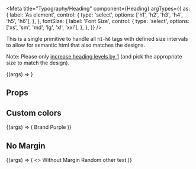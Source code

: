 
<Meta
  title="Typography/Heading"
  component={Heading}
  argTypes={{
    as: {
      label: 'As element',
      control: {
        type: 'select',
        options: ['h1', 'h2', 'h3', 'h4', 'h5', 'h6'],
      },
    },
    fontSize: {
      label: 'Font Size',
      control: {
        type: 'select',
        options: ['xs', 'sm', 'md', 'lg', 'xl', 'xxl'],
      },
    },
  }}
/>

This is a single primitive to handle all `h1-h6` tags
with defined size intervals to allow for semantic html that also
matches the designs.

Note: Please only [increase heading levels by 1](https://dequeuniversity.com/rules/axe/3.0/heading-order)
(and pick the appropriate size to match the design).

<Preview>
  <Story
    name="Heading"
    args={{ children: 'Hello World', as: 'h1', hideMargin: true }}
  >
    {(args) => <Heading {...args} />}
  </Story>
</Preview>

## Props

<Props story="Heading" />

## Custom colors

<Preview>
  <Story name="Custom Colors">
    {(args) => (
      <Heading fontSize="md" as="h3" style={{ color: brandColors.purple }}>
        Brand Purple
      </Heading>
    )}
  </Story>
</Preview>

## No Margin

<Preview>
  <Story name="No Margin">
    {(args) => (
      <>
        <Heading fontSize="md" as="h3" hideMargin>
          Without Margin
        </Heading>
        <Text>Random other text</Text>
      </>
    )}
  </Story>
</Preview>
